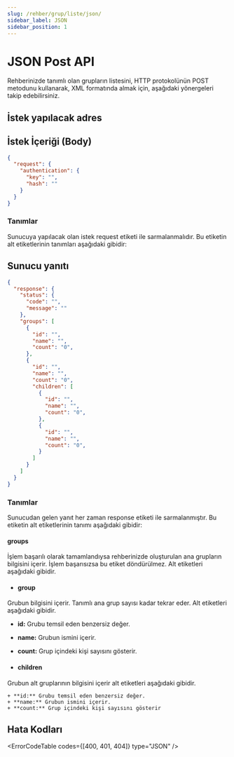 ```yaml
---
slug: /rehber/grup/liste/json/
sidebar_label: JSON
sidebar_position: 1
---
```



# JSON Post API
<AccessWarning />
Rehberinizde tanımlı olan grupların listesini, HTTP protokolünün POST metodunu kullanarak, XML formatında almak için, aşağıdaki yönergeleri takip edebilirsiniz.

## İstek yapılacak adres

<RequestURL type="POST" url="https://api.iletimerkezi.com/v1/get-groups/json" />

## İstek İçeriği (Body)

```json
{
  "request": {
    "authentication": {
      "key": "",
      "hash": ""
    }
  }
}
```

### Tanımlar

Sunucuya yapılacak olan istek <Badge>request</Badge> etiketi ile sarmalanmalıdır. Bu etiketin alt etiketlerinin tanımları aşağıdaki gibidir:

<AccessDescription />

## Sunucu yanıtı

```json
{
  "response": {
    "status": {
      "code": "",
      "message": ""
    },
    "groups": [
      {
        "id": "",
        "name": "",
        "count": "0",
      },
      {
        "id": "",
        "name": "",
        "count": "0",
        "children": [
          {
            "id": "",
            "name": "",
            "count": "0",
          },
          {
            "id": "",
            "name": "",
            "count": "0",
          }
        ]
      }
    ]
  }
}
```

### Tanımlar

Sunucudan gelen yanıt her zaman <Badge>response</Badge> etiketi ile sarmalanmıştır. Bu etiketin alt etiketlerinin tanımı aşağıdaki gibidir:

<ResponseStatus />

#### groups
İşlem başarılı olarak tamamlandıysa rehberinizde oluşturulan ana grupların bilgisini içerir. İşlem başarısızsa bu etiket döndürülmez. Alt etiketleri aşağıdaki gibidir.

+ #### group
Grubun bilgisini içerir. Tanımlı ana grup sayısı kadar tekrar eder. Alt etiketleri aşağıdaki gibidir.

  + **id:** Grubu temsil eden benzersiz değer.
  + **name:** Grubun ismini içerir.
  + **count:** Grup içindeki kişi sayısını gösterir.

  + #### children
  Grubun alt gruplarının bilgisini içerir alt etiketleri aşağıdaki gibidir.

    + **id:** Grubu temsil eden benzersiz değer.
    + **name:** Grubun ismini içerir.
    + **count:** Grup içindeki kişi sayısını gösterir

## Hata Kodları

<ErrorCodeTable codes={[400, 401, 404]} type="JSON" />